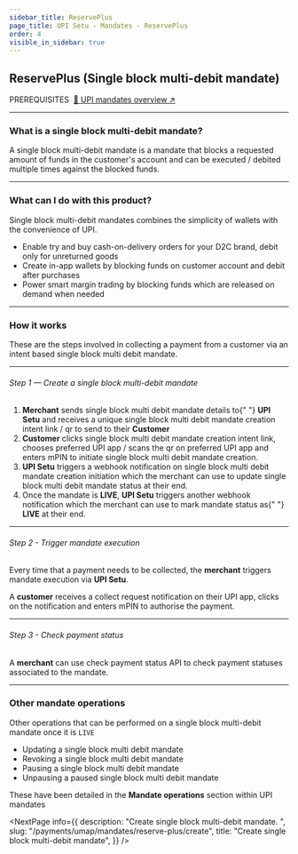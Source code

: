 ```yaml
---
sidebar_title: ReservePlus
page_title: UPI Setu - Mandates - ReservePlus
order: 4
visible_in_sidebar: true
---
```


## ReservePlus (Single block multi-debit mandate)

<Text size="small" weight="600">
  PREREQUISITES&nbsp;
</Text>
<a href="/payments/umap/mandates" target="_self">
  🌟 UPI mandates overview ↗
</a>

<hr class="primary" />

### What is a single block multi-debit mandate?

A single block multi-debit mandate is a mandate that blocks a requested amount of funds in the customer's account and can be executed / debited multiple times against the blocked funds.

<hr class="primary" />

### What can I do with this product?

Single block multi-debit mandates combines the simplicity of wallets with the convenience of UPI.

- Enable try and buy cash-on-delivery orders for your D2C brand, debit only for unreturned goods
- Create in-app wallets by blocking funds on customer account and debit after purchases
- Power smart margin trading by blocking funds which are released on demand when needed

<hr class="primary" />

### How it works

These are the steps involved in collecting a payment from a customer via an intent based single block multi debit mandate.

<hr class="tertiary" />

###### Step 1 — Create a single block multi-debit mandate

<ol>
  <li>
    <b>Merchant</b> sends single block multi debit mandate details to{" "}
    <b>UPI Setu</b> and receives a unique single block multi debit mandate
    creation intent link / qr to send to their <b>Customer</b>
  </li>
  <li>
    <b>Customer</b> clicks single block multi debit mandate creation intent
    link, chooses preferred UPI app / scans the qr on preferred UPI app and
    enters mPIN to initiate single block multi debit mandate creation.
  </li>
  <li>
    <b>UPI Setu</b> triggers a webhook notification on single block multi debit
    mandate creation initiation which the merchant can use to update single
    block multi debit mandate status at their end.
  </li>
  <li>
    Once the mandate is <b>LIVE</b>, <b>UPI Setu</b> triggers another webhook
    notification which the merchant can use to mark mandate status as{" "}
    <b>LIVE</b> at their end.
  </li>
</ol>

<hr class="tertiary" />

###### Step 2 - Trigger mandate execution

Every time that a payment needs to be collected, the **merchant** triggers mandate execution via **UPI Setu**.

A **customer** receives a collect request notification on their UPI app, clicks on the notification and enters mPIN to authorise the payment.

<hr class="tertiary" />

###### Step 3 - Check payment status

A **merchant** can use check payment status API to check payment statuses
associated to the mandate.

<hr class="primary" />

### Other mandate operations

Other operations that can be performed on a single block multi-debit mandate once it is `LIVE`

<Text>
  <ul>
    <li>Updating a single block multi debit mandate</li>
    <li>Revoking a single block multi debit mandate</li>
    <li>Pausing a single block multi debit mandate</li>
    <li>Unpausing a paused single block multi debit mandate</li>
  </ul>
</Text>

These have been detailed in the <b>Mandate operations</b> section within UPI mandates

<NextPage
  info={{
    description: "Create single block multi-debit mandate.  ",
    slug: "/payments/umap/mandates/reserve-plus/create",
    title: "Create single block multi-debit mandate",
  }}
/>
